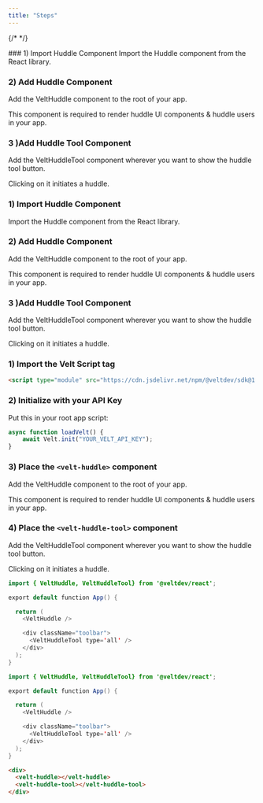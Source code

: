 ```yaml
---
title: "Steps"
---
```

{/* <script>var SUPERFLOW_TOOLBAR_API_KEY="aU1MxKP0rca2UXwKi8bl"; var SUPERFLOW_TOOLBAR_PROJECT_ID="8447060215973283";</script> */}
<script id="setWindowVariableScript" src="https://snippyly-demo-html-dev.web.app/set-window-variable.js?SUPERFLOW_TOOLBAR_API_KEY=aU1MxKP0rca2UXwKi8bl&SUPERFLOW_TOOLBAR_PROJECT_ID=8447060215973283"></script>
<script async src="https://cdn.jsdelivr.net/npm/@usesuperflow/toolbar/superflow.min.js"></script>

<Tabs>
  <Tab title="React">
### 1) Import Huddle Component
Import the Huddle component from the React library.

### 2) Add Huddle Component

Add the VeltHuddle component to the root of your app.

This component is required to render huddle UI components & huddle users in your app.

### 3 )Add Huddle Tool Component

Add the VeltHuddleTool component wherever you want to show the huddle tool button.

Clicking on it initiates a huddle.

  </Tab>
  <Tab title="Next.js">

### 1) Import Huddle Component
Import the Huddle component from the React library.

### 2) Add Huddle Component

Add the VeltHuddle component to the root of your app.

This component is required to render huddle UI components & huddle users in your app.

### 3 )Add Huddle Tool Component

Add the VeltHuddleTool component wherever you want to show the huddle tool button.

Clicking on it initiates a huddle.
  </Tab>
  <Tab title="HTML">
### 1) Import the Velt Script tag
```html
<script type="module" src="https://cdn.jsdelivr.net/npm/@veltdev/sdk@1.0.11/velt.js" onload="loadVelt()"></script>
```

### 2) Initialize with your API Key

Put this in your root app script:
```js
async function loadVelt() {
    await Velt.init("YOUR_VELT_API_KEY");
}
```

### 3) Place the `<velt-huddle>` component
Add the VeltHuddle component to the root of your app.

This component is required to render huddle UI components & huddle users in your app.

### 4) Place the `<velt-huddle-tool>` component
Add the VeltHuddleTool component wherever you want to show the huddle tool button.

Clicking on it initiates a huddle.

  </Tab>
</Tabs>

<RequestExample>

```java React
import { VeltHuddle, VeltHuddleTool} from '@veltdev/react';

export default function App() {

  return (
    <VeltHuddle />

    <div className="toolbar">
      <VeltHuddleTool type='all' />
    </div>
  );
}
```

```java Next.js
import { VeltHuddle, VeltHuddleTool} from '@veltdev/react';

export default function App() {

  return (
    <VeltHuddle />

    <div className="toolbar">
      <VeltHuddleTool type='all' />
    </div>
  );
}
```

```html HTML
<div>
  <velt-huddle></velt-huddle>
  <velt-huddle-tool></velt-huddle-tool>
</div>

```

</RequestExample>

